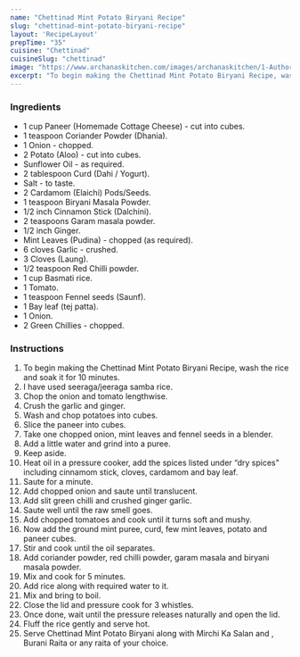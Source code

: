 ---
name: "Chettinad Mint Potato Biryani Recipe"
slug: "chettinad-mint-potato-biryani-recipe"
layout: 'RecipeLayout'
prepTime: "35"
cuisine: "Chettinad"
cuisineSlug: "chettinad"
image: "https://www.archanaskitchen.com/images/archanaskitchen/1-Author/swathynandhini/CHETTINAD_MINT_POTATO_BIRYANI_1600.jpg"
excerpt: "To begin making the Chettinad Mint Potato Biryani Recipe, wash the rice and soak it for 10 minutes"
---

### Ingredients

- 1 cup Paneer (Homemade Cottage Cheese) - cut into cubes.
- 1 teaspoon Coriander Powder (Dhania).
- 1 Onion - chopped.
- 2 Potato (Aloo) - cut into cubes.
- Sunflower Oil - as required.
- 2 tablespoon Curd (Dahi / Yogurt).
- Salt - to taste.
- 2 Cardamom (Elaichi) Pods/Seeds.
- 1 teaspoon Biryani Masala Powder.
- 1/2 inch Cinnamon Stick (Dalchini).
- 2 teaspoons Garam masala powder.
- 1/2 inch Ginger.
- Mint Leaves (Pudina) - chopped (as required).
- 6 cloves Garlic - crushed.
- 3 Cloves (Laung).
- 1/2 teaspoon Red Chilli powder.
- 1 cup Basmati rice.
- 1 Tomato.
- 1 teaspoon Fennel seeds (Saunf).
- 1 Bay leaf (tej patta).
- 1 Onion.
- 2 Green Chillies - chopped.

### Instructions

1. To begin making the Chettinad Mint Potato Biryani Recipe, wash the rice and soak it for 10 minutes.
1. I have used seeraga/jeeraga samba rice.
1. Chop the onion and tomato lengthwise.
1. Crush the garlic and ginger.
1. Wash and chop potatoes into cubes.
1. Slice the paneer into cubes.
1. Take one chopped onion, mint leaves and fennel seeds in a blender.
1. Add a little water and grind into a puree.
1. Keep aside.
1. Heat oil in a pressure cooker, add the spices listed under “dry spices" including cinnamom stick, cloves, cardamom and bay leaf.
1. Saute for a minute.
1. Add chopped onion and saute until translucent.
1. Add slit green chilli and crushed ginger garlic.
1. Saute well until the raw smell goes.
1. Add chopped tomatoes and cook until it turns soft and mushy.
1. Now add the ground mint puree, curd, few mint leaves, potato and paneer cubes.
1. Stir and cook until the oil separates.
1. Add coriander powder, red chilli powder, garam masala and biryani masala powder.
1. Mix and cook for 5 minutes.
1. Add rice along with required water to it.
1. Mix and bring to boil.
1. Close the lid and pressure cook for 3 whistles.
1. Once done, wait until the pressure releases naturally and open the lid.
1. Fluff the rice gently and serve hot.
1. Serve Chettinad Mint Potato Biryani along with Mirchi Ka Salan and , Burani Raita or any raita of your choice.
